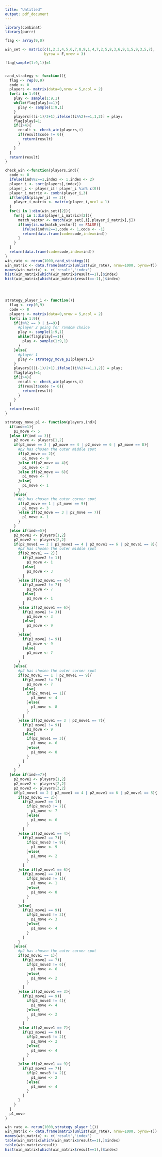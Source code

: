 ```yaml
---
title: "Untitled"
output: pdf_document
---
```


```r
library(combinat)
library(purrr)

flag <- array(9,0)

win_set <- matrix(c(1,2,3,4,5,6,7,8,9,1,4,7,2,5,8,3,6,9,1,5,9,3,5,7),
                  byrow = F,nrow = 3)

flag[sample(1:9,1)]=1


rand_strategy <- function(){
  flag <- rep(0,9)
  code <- 0
  players <- matrix(data=0,nrow = 5,ncol = 2)
  for(i in 1:9){
    play <- sample(1:9,1)
    while(flag[play]==1){
      play <- sample(1:9,1)
    }
    players[((i-1)/2+1),ifelse((i%%2)==1,1,2)] = play;
    flag[play]=1;
    if(i>4){
      result <- check_win(players,i)
      if(result$code != 0){
        return(result)
      }
    }
  }
  return(result)
}

check_win <-function(players,ind){
  code <- 0
  ifelse(ind%%2==1,index <- 1,index <- 2)
  player_i <- sort(players[,index])
  player_i <- player_i[! player_i %in% c(0)]
  player_i_matrix <- combn(player_i,3)
  if(length(player_i) == 3){
    player_i_matrix <- matrix(player_i,ncol = 1)
  }
  for(i in 1:dim(win_set)[2]){
    for(j in 1:dim(player_i_matrix)[2]){
      match_vector <- match(win_set[,i],player_i_matrix[,j])
      if(any(is.na(match_vector)) == FALSE){
        ifelse(ind%%2==1,code <- 1,code <- -1)
        return(data.frame(code=code,index=ind))
      }
    }
  }
  return(data.frame(code=code,index=ind))
}
win_rate <- rerun(1000,rand_strategy())
win_matrix <- data.frame(matrix(unlist(win_rate), nrow=1000, byrow=T))
names(win_matrix) <- c('result','index')
hist(win_matrix[which(win_matrix$result==1),]$index)
hist(win_matrix[which(win_matrix$result==-1),]$index)




strategy_player_1 <- function(){
  flag <- rep(0,9)
  code <- 0
  players <- matrix(data=0,nrow = 5,ncol = 2)
  for(i in 1:9){
    if(i%%2 == 0 | i==9){
      #player 2 going for random choice
      play <- sample(1:9,1)
      while(flag[play]==1){
        play <- sample(1:9,1)
      }  
    }else{
      #player 1
      play <- strategy_move_p1(players,i)
    }
    players[((i-1)/2+1),ifelse((i%%2)==1,1,2)] = play;
    flag[play]=1;
    if(i>4){
      result <- check_win(players,i)
      if(result$code != 0){
        return(result)
      }
    }
  }
  return(result)
}

strategy_move_p1 <- function(players,ind){
  if(ind==1){
    p1_move <- 5
  }else if(ind == 3){
    p2_move <- players[1,2]
    if(p2_move == 2 | p2_move == 4 | p2_move == 6 | p2_move == 8){
      #p2 has chosen the outer middle spot
      if(p2_move == 2){
        p1_move <- 9
      }else if(p2_move == 4){
        p1_move <- 3
      }else if(p2_move == 6){
        p1_move <- 7
      }else{
        p1_move <- 1
      }
    }else{
      #p2 has chosen the outer corner spot
      if(p2_move == 1 | p2_move == 9){
        p1_move <- 3
      }else if(p2_move == 3 | p2_move == 7){
        p1_move <- 1
      }
    }
  }else if(ind==5){
    p2_move1 <- players[1,2]
    p2_move2 <- players[2,2]
    if(p2_move1 == 2 | p2_move1 == 4 | p2_move1 == 6 | p2_move1 == 8){
      #p2 has chosen the outer middle spot
      if(p2_move1 == 2){
        if(p2_move2 != 1){
          p1_move <- 1
        }else{
          p1_move <- 3
        }
      }else if(p2_move1 == 4){
        if(p2_move2 != 7){
          p1_move <- 7
        }else{
          p1_move <- 1
        }
      }else if(p2_move1 == 6){
        if(p2_move2 != 3){
          p1_move <- 3
        }else{
          p1_move <- 9
        }
      }else{
        if(p2_move2 != 9){
          p1_move <- 9
        }else{
          p1_move <- 7
        }
      }
    }else{
      #p2 has chosen the outer corner spot
      if(p2_move1 == 1 | p2_move1 == 9){
        if(p2_move2 != 7){
          p1_move <- 7
        }else{
          if(p2_move1 == 1){
            p1_move <- 4
          }else{
            p1_move <- 8
          }
        }
      }else if(p2_move1 == 3 | p2_move1 == 7){
        if(p2_move2 != 9){
          p1_move <- 9
        }else{
          if(p2_move1 == 3){
            p1_move <- 6
          }else{
            p1_move <- 8
          }
        }
      }
    }
  }else if(ind==7){
    p2_move1 <- players[1,2]
    p2_move2 <- players[2,2]
    p2_move3 <- players[3,2]
    if(p2_move1 == 2 | p2_move1 == 4 | p2_move1 == 6 | p2_move1 == 8){
      if(p2_move1 == 2){
        if(p2_move2 == 1){
          if(p2_move3 != 7){
            p1_move <- 7
          }else{
            p1_move <- 6
          }
        }
      }else if(p2_move1 == 4){
        if(p2_move2 == 7){
          if(p2_move3 != 9){
            p1_move <- 9
          }else{
            p1_move <- 2
          }
        }
      }else if(p2_move1 == 6){
        if(p2_move2 == 3){
          if(p2_move3 != 1){
            p1_move <- 1
          }else{
            p1_move <- 8
          }
        }
      }else{
        if(p2_move2 == 9){
          if(p2_move3 != 3){
            p1_move <- 3
          }else{
            p1_move <- 4
          }
        }
      }
    }else{
      #p2 has chosen the outer corner spot
      if(p2_move1 == 1){
        if(p2_move2 == 7){
          if(p2_move3 != 6){
            p1_move <- 6
          }else{
            p1_move <- 2
          }
        }
      }else if(p2_move1 == 3){
        if(p2_move2 == 9){
          if(p2_move3 != 4){
            p1_move <- 4
          }else{
            p1_move <- 2
          }
        }
      }else if(p2_move1 == 7){
        if(p2_move2 == 9){
          if(p2_move3 != 2){
            p1_move <- 2
          }else{
            p1_move <- 4
          }
        }
      }else if(p2_move1 == 9){
        if(p2_move2 == 7){
          if(p2_move3 != 2){
            p1_move <- 2
          }else{
            p1_move <- 4
          }
        }
      } 
    }
  }
  p1_move
}

win_rate <- rerun(1000,strategy_player_1())
win_matrix <- data.frame(matrix(unlist(win_rate), nrow=1000, byrow=T))
names(win_matrix) <- c('result','index')
table(win_matrix[which(win_matrix$result==1),]$index)
table(win_matrix$result)
hist(win_matrix[which(win_matrix$result==1),]$index)


```

